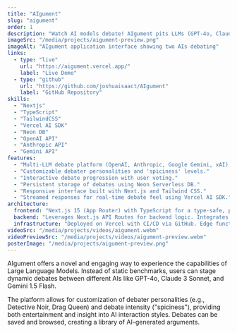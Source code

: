 ```yaml
---
title: "AIgument"
slug: "aigument"
order: 1
description: "Watch AI models debate! AIgument pits LLMs (GPT-4o, Claude, Gemini) against each other with unique personalities. Built with Next.js, Vercel AI SDK, and Neon DB."
imageSrc: "/media/projects/aigument-preview.png"
imageAlt: "AIgument application interface showing two AIs debating"
links:
  - type: "live"
    url: "https://aigument.vercel.app/"
    label: "Live Demo"
  - type: "github"
    url: "https://github.com/joshuaisaact/AIgument"
    label: "GitHub Repository"
skills:
  - "Nextjs"
  - "TypeScript"
  - "TailwindCSS"
  - "Vercel AI SDK"
  - "Neon DB"
  - "OpenAI API"
  - "Anthropic API"
  - "Gemini API"
features:
  - "Multi-LLM debate platform (OpenAI, Anthropic, Google Gemini, xAI)."
  - "Customizable debater personalities and 'spiciness' levels."
  - "Interactive debate progression with user voting."
  - "Persistent storage of debates using Neon Serverless DB."
  - "Responsive interface built with Next.js and Tailwind CSS."
  - "Streamed responses for real-time debate feel using Vercel AI SDK."
architecture:
  frontend: "Next.js 15 (App Router) with TypeScript for a type-safe, performant user interface. Tailwind CSS for styling. Vercel AI SDK for seamless streaming of LLM responses and UI helpers."
  backend: "Leverages Next.js API Routes for backend logic. Integrates multiple LLM APIs (OpenAI, Anthropic, Google, xAI). Uses Neon Serverless DB (PostgreSQL) for storing debate topics, rounds, votes, and user data."
  infrastructure: "Deployed on Vercel with CI/CD via GitHub. Edge functions for API routes where applicable. Scalable serverless database (Neon)."
videoSrc: "/media/projects/videos/aigument.webm"
videoPreviewSrc: "/media/projects/videos/aigument-preview.webm"
posterImage: "/media/projects/aigument-preview.png"
---
```


AIgument offers a novel and engaging way to experience the capabilities of Large Language Models. Instead of static benchmarks, users can stage dynamic debates between different AIs like GPT-4o, Claude 3 Sonnet, and Gemini 1.5 Flash.

The platform allows for customization of debater personalities (e.g., Detective Noir, Drag Queen) and debate intensity ("spiciness"), providing both entertainment and insight into AI interaction styles. Debates can be saved and browsed, creating a library of AI-generated arguments.
